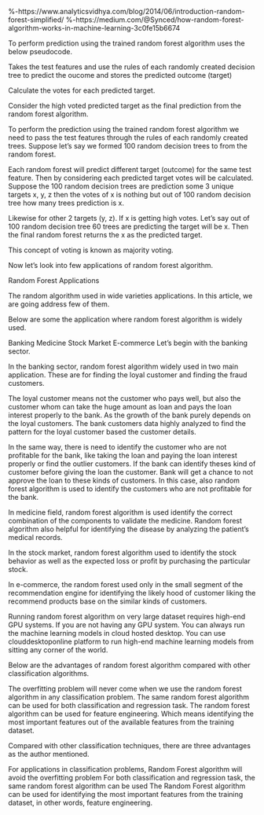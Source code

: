 
%-https://www.analyticsvidhya.com/blog/2014/06/introduction-random-forest-simplified/
%-https://medium.com/@Synced/how-random-forest-algorithm-works-in-machine-learning-3c0fe15b6674


\subsection*{Random forest prediction pseudocode:}
To perform prediction using the trained random forest algorithm uses the below pseudocode.

Takes the test features and use the rules of each randomly created decision tree to predict the oucome and stores the predicted outcome (target)

Calculate the votes for each predicted target.

Consider the high voted predicted target as the final prediction from the random forest algorithm.

To perform the prediction using the trained random forest algorithm we need to pass the test features through the rules of each randomly created trees. Suppose let’s say we formed 100 random decision trees to from the random forest.

Each random forest will predict different target (outcome) for the same test feature. Then by considering each predicted target votes will be calculated. Suppose the 100 random decision trees are prediction some 3 unique targets x, y, z then the votes of x is nothing but out of 100 random decision tree how many trees prediction is x.

Likewise for other 2 targets (y, z). If x is getting high votes. Let’s say out of 100 random decision tree 60 trees are predicting the target will be x. Then the final random forest returns the x as the predicted target.

This concept of voting is known as majority voting.

Now let’s look into few applications of random forest algorithm.


\subsection*{Random Forest Applications}
Random Forest Applications

The random algorithm used in wide varieties applications. In this article, we are going address few of them.

Below are some the application where random forest algorithm is widely used.

Banking
Medicine
Stock Market
E-commerce
Let’s begin with the banking sector.

\subsubsection*{1.Banking:}
In the banking sector, random forest algorithm widely used in two main application. These are for finding the loyal customer and finding the fraud customers.

The loyal customer means not the customer who pays well, but also the customer whom can take the huge amount as loan and pays the loan interest properly to the bank. As the growth of the bank purely depends on the loyal customers. The bank customers data highly analyzed to find the pattern for the loyal customer based the customer details.

In the same way, there is need to identify the customer who are not profitable for the bank, like taking the loan and paying the loan interest properly or find the outlier customers. If the bank can identify theses kind of customer before giving the loan the customer.  Bank will get a chance to not approve the loan to these kinds of customers. In this case, also random forest algorithm is used to identify the customers who are not profitable for the bank.

\subsubsection*{2.Medicine}
In medicine field, random forest algorithm is used identify the correct combination of the components to validate the medicine. Random forest algorithm also helpful for identifying the disease by analyzing the patient’s medical records.

\subsubsection*{3.Stock Market}
In the stock market, random forest algorithm used to identify the stock behavior as well as the expected loss or profit by purchasing the particular stock.

\subsubsection*{4.E-commerce}
In e-commerce, the random forest used only in the small segment of the recommendation engine for identifying the likely hood of customer liking the recommend products base on the similar kinds of customers.

Running random forest algorithm on very large dataset requires high-end GPU systems. If you are not having any GPU system. You can always run the machine learning models in cloud hosted desktop. You can use clouddesktoponline platform to run high-end machine learning models from sitting any corner of the world.

\subsection*{Advantages of Random Forest algorithm}
Below are the advantages of random forest algorithm compared with other classification algorithms.

The overfitting problem will never come when we use the random forest algorithm in any classification problem.
The same random forest algorithm can be used for both classification and regression task.
The random forest algorithm can be used for feature engineering.
Which means identifying the most important features out of the available features from the training dataset.


Compared with other classification techniques, there are three advantages as the author mentioned.

For applications in classification problems, Random Forest algorithm will avoid the overfitting problem
For both classification and regression task, the same random forest algorithm can be used
The Random Forest algorithm can be used for identifying the most important features from the training dataset, in other words, feature engineering.


